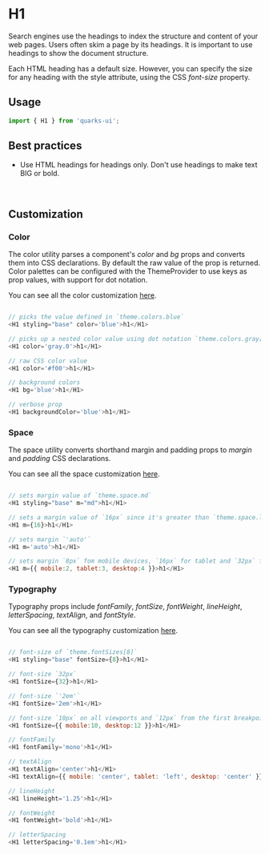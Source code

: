 <Meta title="Typography/H1/Get started" />

# H1

Search engines use the headings to index the structure and content of your web pages. Users often skim a page by its headings. It is important to use headings to show the document structure.

Each HTML heading has a default size. However, you can specify the size for any heading with the style attribute, using the CSS _font-size_ property.

## Usage

```javascript
import { H1 } from 'quarks-ui';
```

## Best practices

- Use HTML headings for headings only. Don't use headings to make text BIG or bold.

<br/>

## Customization

### Color

The color utility parses a component's _color_ and _bg_ props and converts them into CSS declarations. By default the raw value of the prop is returned. Color palettes can be configured with the ThemeProvider to use keys as prop values, with support for dot notation.

You can see all the color customization [here](https://styled-system.com/api/#color).

```javascript

// picks the value defined in `theme.colors.blue`
<H1 styling="base" color='blue'>h1</H1>

// picks up a nested color value using dot notation `theme.colors.gray[0]`
<H1 color='gray.0'>h1</H1>

// raw CSS color value
<H1 color='#f00'>h1</H1>

// background colors
<H1 bg='blue'>h1</H1>

// verbose prop
<H1 backgroundColor='blue'>h1</H1>
```

### Space

The space utility converts shorthand margin and padding props to _margin_ and _padding_ CSS declarations.

You can see all the space customization [here](https://styled-system.com/api#space).

```javascript

// sets margin value of `theme.space.md`
<H1 styling="base" m="md">h1</H1>

// sets a margin value of `16px` since it's greater than `theme.space.length`
<H1 m={16}>h1</H1>

// sets margin `'auto'`
<H1 m='auto'>h1</H1>

// sets margin `8px` fom mobile devices, `16px` for tablet and `32px` for desktop from the first breakpoint and up
<H1 m={{ mobile:2, tablet:3, desktop:4 }}>h1</H1>
```

### Typography

Typography props include _fontFamily_, _fontSize_, _fontWeight_, _lineHeight_, _letterSpacing_, _textAlign_, and _fontStyle_.

You can see all the typography customization [here](https://styled-system.com/api/#typography).

```javascript

// font-size of `theme.fontSizes[8]`
<H1 styling="base" fontSize={8}>h1</H1>

// font-size `32px`
<H1 fontSize={32}>h1</H1>

// font-size `'2em'`
<H1 fontSize='2em'>h1</H1>

// font-size `10px` on all viewports and `12px` from the first breakpoint and up
<H1 fontSize={{ mobile:10, desktop:12 }}>h1</H1>

// fontFamily
<H1 fontFamily='mono'>h1</H1>

// textAlign
<H1 textAlign='center'>h1</H1>
<H1 textAlign={{ mobile: 'center', tablet: 'left', desktop: 'center' }}>h1</H1>

// lineHeight
<H1 lineHeight='1.25'>h1</H1>

// fontWeight
<H1 fontWeight='bold'>h1</H1>

// letterSpacing
<H1 letterSpacing='0.1em'>h1</H1>
```
